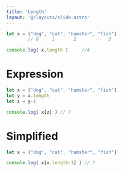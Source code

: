 ```yaml
---
title: 'Length'
layout: '@/layouts/slide.astro'
---
```


```javascript
let x = ["dog", "cat", "hamster", "fish"]
        // 0     1       2            3   

console.log( x.length )     //4
```

# Expression

```javascript
let x = ["dog", "cat", "hamster", "fish"]
let y = x.length
let z = y-1

console.log( x[z] ) // ?
```

# Simplified
```javascript
let x = ["dog", "cat", "hamster", "fish"]

console.log( x[x.length-1] ) // ?
```